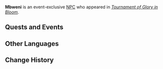 {{Meta
<!-- Remove this template after adding the missing info -->
|missing_NPC_profile  = yes
}}
{{Character Infobox
|type             = Event NPC
|image            = NPC Mbweni.png
|realname         = <!-- Optional, if different from in-game name -->
|deceased         = Past
|region           = Natlan
|location         = Natlan
|affiliation      = Flower-Feather Clan
|title            = 

|ancestry         = <!-- Clan/family -->
|father           = 
|mother           = 
|spouse           = 
|sibling          = 
|child            = 
|relative         = 

|voiceEN          = 
|voiceCN          = 
|voiceJP          = 
|voiceKR          = 
}}
'''Mbweni''' is an event-exclusive [[NPC]] who appeared in ''[[Tournament of Glory in Bloom]]''.
<!--
==Location==
{{subst:#tag:gallery|
NPC Location {{subst:#titleparts:{{subst:PAGENAME}}}}.png{{subst:!}}{{subst:#titleparts:{{subst:PAGENAME}}}}'s location
NPC Location {{subst:#titleparts:{{subst:PAGENAME}}}} Context.png{{subst:!}}Additional context
}}
-->
<!--
==Profile==
Detailed story/lore information goes here.
''(To be added.)''

===Appearance===
Keep appearance section short and concise. Limit to 2 paragraphs with 3-4 sentences each.
''(To be added.)''
-->
==Quests and Events==
{{Quests and Events}}
<!--
==Idle Quotes==
{{Dialogue Start}}
:{{DIcon|Idle}} {{Tx}}
::{{A|VO {{subst:#titleparts:{{subst:PAGENAME}}}} 01.ogg}} "{{Tx}}"
{{Dialogue End}}

==Dialogue==
{{Dialogue Start}}
:'''{{subst:#titleparts:{{subst:PAGENAME}}}}:''' 
:{{DIcon}}
{{Dialogue End}}
-->
==Other Languages==
{{Other Languages|default_hidden=1
|en      = Mbweni
|zhs     = 玛布妮
|zhs_rm  = 
|zht     = 瑪布妮
|zht_rm  = 
|ja      = ムベニ
|ja_rm   = 
|ko      = 음베니
|es      = Mbweni
|fr      = Mbweni
|ru      = Мбвени
|th      = Mbweni
|vi      = Mbweni
|de      = Mbweni
|id      = Mbweni
|pt      = Mbweni
|tr      = Mbweni
|it      = Mbweni
}}

==Change History==
{{Change History|5.5}}
<!--
==References==
{{Reflist}}
-->